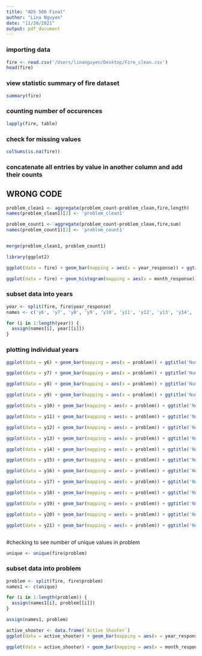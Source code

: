 ```yaml
---
title: "ADS 506 Final"
author: "Lina Nguyen"
date: "11/28/2021"
output: pdf_document
---
```


### importing data
```r
fire <- read.csv('/Users/linanguyen/Desktop/Fire_clean.csv')
head(fire)
```

### view statistic summary of fire dataset
```r
summary(fire)
```

### counting number of occurences
```r
lapply(fire, table)

```

### check for missing values
```r
colSums(is.na(fire))
```

### concatenate all entries by value in another column and add their counts 
## WRONG CODE
```r
problem_clean1 <- aggregate(problem_count~problem_clean,fire,length)
names(problem_clean1)[2] <- 'problem_clean1'

problem_count1 <- aggregate(problem_count~problem_clean,fire,sum)
names(problem_count1)[2] <- 'problem_count1'


merge(problem_clean1, problem_count1)
```



```r
library(ggplot2)
```
```r
ggplot(data = fire) + geom_bar(mapping = aes(x = year_response)) + ggtitle('Number of Incidences per Year') + xlab('Month') + ylab('Count') + scale_x_continuous(breaks = scales::pretty_breaks(n = 16)) 
```
```r
ggplot(data = fire) + geom_histogram(mapping = aes(x = month_response)) + scale_x_continuous(breaks = scales::pretty_breaks(n = 12)) + ggtitle('Number of Incidences per Month') + xlab('Month') + ylab('Count')

```
### subset data into years
```r
year <- split(fire, fire$year_response)
names <- c('y6', 'y7', 'y8', 'y9', 'y10', 'y11', 'y12', 'y13', 'y14', 'y15', 'y16', 'y17', 'y18', 'y19', 'y20', 'y21')

for (i in 1:length(year)) {
  assign(names[i], year[[i]])
}
```

### plotting individual years
```r
ggplot(data = y6) + geom_bar(mapping = aes(x = problem)) + ggtitle('Number of Incidences 2006') + xlab('Month') + ylab('Count')

ggplot(data = y7) + geom_bar(mapping = aes(x = problem)) + ggtitle('Number of Incidences 2007') + xlab('Month') + ylab('Count')

ggplot(data = y8) + geom_bar(mapping = aes(x = problem)) + ggtitle('Number of Incidences 2008') + xlab('Month') + ylab('Count')

ggplot(data = y9) + geom_bar(mapping = aes(x = problem)) + ggtitle('Number of Incidences 2009') + xlab('Month') + ylab('Count')

ggplot(data = y10) + geom_bar(mapping = aes(x = problem)) + ggtitle('Number of Incidences 2010') + xlab('Month') + ylab('Count')

ggplot(data = y11) + geom_bar(mapping = aes(x = problem)) + ggtitle('Number of Incidences 2011') + xlab('Month') + ylab('Count')

ggplot(data = y12) + geom_bar(mapping = aes(x = problem)) + ggtitle('Number of Incidences 2012') + xlab('Month') + ylab('Count')

ggplot(data = y13) + geom_bar(mapping = aes(x = problem)) + ggtitle('Number of Incidences 2013') + xlab('Month') + ylab('Count')

ggplot(data = y14) + geom_bar(mapping = aes(x = problem)) + ggtitle('Number of Incidences 2014') + xlab('Month') + ylab('Count')

ggplot(data = y15) + geom_bar(mapping = aes(x = problem)) + ggtitle('Number of Incidences 2015') + xlab('Month') + ylab('Count')

ggplot(data = y16) + geom_bar(mapping = aes(x = problem)) + ggtitle('Number of Incidences 2016') + xlab('Month') + ylab('Count')

ggplot(data = y17) + geom_bar(mapping = aes(x = problem)) + ggtitle('Number of Incidences 2017') + xlab('Month') + ylab('Count')

ggplot(data = y18) + geom_bar(mapping = aes(x = problem)) + ggtitle('Number of Incidences 2018') + xlab('Month') + ylab('Count')

ggplot(data = y19) + geom_bar(mapping = aes(x = problem)) + ggtitle('Number of Incidences 2019') + xlab('Month') + ylab('Count')

ggplot(data = y20) + geom_bar(mapping = aes(x = problem)) + ggtitle('Number of Incidences 2020') + xlab('Month') + ylab('Count')

ggplot(data = y21) + geom_bar(mapping = aes(x = problem)) + ggtitle('Number of Incidences 2021') + xlab('Month') + ylab('Count')



```

#checking to see number of unique values in problem
```r
unique <- unique(fire$problem)
```

### subset data into problem
```r
problem <- split(fire, fire$problem)
names1 <- c(unique)

for (i in 1:length(problem)) {
  assign(names1[i], problem[[i]])
}
```

```r
assign(names1, problem)
```

```r
active_shooter <- data.frame(`Active Shooter`)
ggplot(data = active_shooter) + geom_bar(mapping = aes(x = year_response)) + xlab('Year') + ylab('Count') + ggtitle('Calls for Active Shooters per Year') + scale_x_continuous(breaks = scales::pretty_breaks(n = 16)) 

ggplot(data = active_shooter) + geom_bar(mapping = aes(x = month_response)) + xlab('Month') + ylab('Count') + ggtitle('Calls for Active Shooters per Month') + scale_x_continuous(breaks = scales::pretty_breaks(n = 12)) 
```





